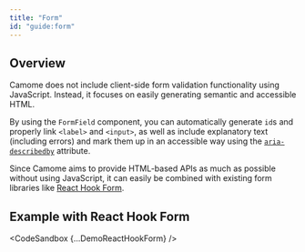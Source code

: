```yaml
---
title: "Form"
id: "guide:form"
---
```



## Overview

Camome does not include client-side form validation functionality using JavaScript. Instead, it focuses on easily generating semantic and accessible HTML.

By using the `FormField` component, you can automatically generate `id`s and properly link `<label>` and `<input>`, as well as include explanatory text (including errors) and mark them up in an accessible way using the [`aria-describedby`](https://www.w3.org/TR/wai-aria-1.1/#aria-describedby) attribute.

Since Camome aims to provide HTML-based APIs as much as possible without using JavaScript, it can easily be combined with existing form libraries like [React Hook Form](https://react-hook-form.com/).

## Example with React Hook Form

<CodeSandbox {...DemoReactHookForm} />
